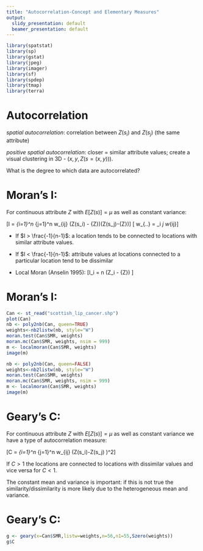 ---
title: "Autocorrelation-Concept and Elementary Measures"
output:
  slidy_presentation: default
  beamer_presentation: default
---

```{r, include = FALSE}
library(spatstat)
library(sp)
library(gstat)
library(jpeg)
library(imager)
library(sf)
library(spdep)
library(tmap)
library(terra)
```

# Autocorrelation

*spatial autocorrelation*: correlation between $Z(s_i)$ and $Z(s_j)$ (the same attribute)

*positive spatial autocorrelation*: closer = similar attribute values; create a visual clustering in 3D - $(x,y,Z(s = (x,y)))$. 

What is the degree to which data are autocorrelated? 

# Moran's I:

For continuous attribute  $Z$ with $E[Z(s)] = \mu$ as well as constant variance:

\[I = \frac{n}{(n-1)s^2 w_{..}} \sum_{i=1}^n \sum_{j=1}^n w_{ij} (Z(s_i) - \bar{Z})(Z(s_j)-\bar{Z})\]
\[\textrm{ where } w_{..} = \sum_i \sum_j w_{ij}\]

- If $I > \frac{-1}{n-1}$: a location tends to be connected to locations with similar attribute values.

- If $I < \frac{-1}{n-1}$: attribute values at locations connected to a particular location tend to be dissimilar 

- Local Moran (Anselin 1995): \[I_i = n (Z_i - \bar{Z}) \frac{\sum_j w_{ij} (Z_j - \bar{Z})}{\sum_i (Z_i - \bar{Z})^2}\]


# Moran's I:
```{r, out.width= "60%"}

Can <- st_read("scottish_lip_cancer.shp")
plot(Can)
nb <- poly2nb(Can, queen=TRUE)
weights<-nb2listw(nb, style="W")
moran.test(Can$SMR, weights)
moran.mc(Can$SMR, weights, nsim = 999)
m <- localmoran(Can$SMR, weights)
image(m)

nb <- poly2nb(Can, queen=FALSE)
weights<-nb2listw(nb, style="W")
moran.test(Can$SMR, weights)
moran.mc(Can$SMR, weights, nsim = 999)
m <- localmoran(Can$SMR, weights)
image(m)
```

# Geary's C:

For continuous attribute  $Z$ with $E[Z(s)] = \mu$ as well as constant variance we have a type of autocorrelation measure:

\[C = \frac{1}{2S^2 w_{..}} \sum_{i=1}^n 
\sum_{j=1}^n w_{ij} \left(Z(s_i)-Z(s_j) \right)^2\]

If $C>1$ the locations are connected to locations with dissimilar values and vice versa for $C<1$. 

The constant mean and variance is important: if this is not true the similarity/dissimilarity is more likely due to the heterogeneous mean and variance. 




# Geary's C:
```{r, out.width= "60%"}
g <- geary(x=Can$SMR,listw=weights,n=56,n1=55,Szero(weights))
g$C
```



